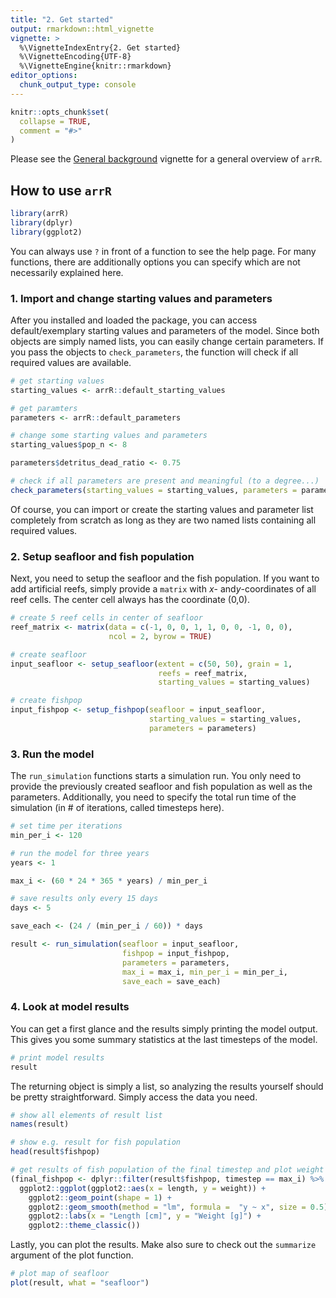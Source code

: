 ```yaml
---
title: "2. Get started"
output: rmarkdown::html_vignette
vignette: >
  %\VignetteIndexEntry{2. Get started}
  %\VignetteEncoding{UTF-8}
  %\VignetteEngine{knitr::rmarkdown}
editor_options: 
  chunk_output_type: console
---
```


```r
knitr::opts_chunk$set(
  collapse = TRUE,
  comment = "#>"
)
```

Please see the [General background](background.html) vignette for a general overview of `arrR`.

## How to use `arrR`

```r
library(arrR)
library(dplyr)
library(ggplot2)
```

You can always use `?` in front of a function to see the help page. For many functions, there are additionally options you can specify which are not necessarily explained here.

### 1. Import and change starting values and parameters

After you installed and loaded the package, you can access default/exemplary starting values and parameters of the model. Since both objects are simply named lists, you can easily change certain parameters. If you pass the objects to `check_parameters`, the function will check if all required values are available.

```r
# get starting values
starting_values <- arrR::default_starting_values

# get paramters
parameters <- arrR::default_parameters

# change some starting values and parameters
starting_values$pop_n <- 8

parameters$detritus_dead_ratio <- 0.75

# check if all parameters are present and meaningful (to a degree...)
check_parameters(starting_values = starting_values, parameters = parameters)
```

Of course, you can import or create the starting values and parameter list completely from scratch as long as they are two named lists containing all required values.

### 2. Setup seafloor and fish population

Next, you need to setup the seafloor and the fish population. If you want to add artificial reefs, simply provide a `matrix` with *x*- and*y*-coordinates of all reef cells. The center cell always has the coordinate (0,0).

```r
# create 5 reef cells in center of seafloor
reef_matrix <- matrix(data = c(-1, 0, 0, 1, 1, 0, 0, -1, 0, 0), 
                      ncol = 2, byrow = TRUE)

# create seafloor
input_seafloor <- setup_seafloor(extent = c(50, 50), grain = 1, 
                                 reefs = reef_matrix, 
                                 starting_values = starting_values)

# create fishpop
input_fishpop <- setup_fishpop(seafloor = input_seafloor, 
                               starting_values = starting_values, 
                               parameters = parameters)
```

### 3. Run the model

The `run_simulation` functions starts a simulation run. You only need to provide the previously created seafloor and fish population as well as the parameters. Additionally, you need to specify the total run time of the simulation (in # of iterations, called timesteps here).

```r
# set time per iterations
min_per_i <- 120

# run the model for three years
years <- 1

max_i <- (60 * 24 * 365 * years) / min_per_i

# save results only every 15 days
days <- 5

save_each <- (24 / (min_per_i / 60)) * days

result <- run_simulation(seafloor = input_seafloor, 
                         fishpop = input_fishpop,
                         parameters = parameters, 
                         max_i = max_i, min_per_i = min_per_i, 
                         save_each = save_each)
```

### 4. Look at model results

You can get a first glance and the results simply printing the model output. This gives you some summary statistics at the last timesteps of the model.

```r
# print model results
result
```

The returning object is simply a list, so analyzing the results yourself should be pretty straightforward. Simply access the data you need. 

```r
# show all elements of result list
names(result)

# show e.g. result for fish population
head(result$fishpop)

# get results of fish population of the final timestep and plot weight ~ length
(final_fishpop <- dplyr::filter(result$fishpop, timestep == max_i) %>% 
  ggplot2::ggplot(ggplot2::aes(x = length, y = weight)) + 
    ggplot2::geom_point(shape = 1) + 
    ggplot2::geom_smooth(method = "lm", formula =  "y ~ x", size = 0.5) +
    ggplot2::labs(x = "Length [cm]", y = "Weight [g]") +
    ggplot2::theme_classic())

```

Lastly, you can plot the results. Make also sure to check out the `summarize` argument of the plot function. 

```r
# plot map of seafloor
plot(result, what = "seafloor")
```

